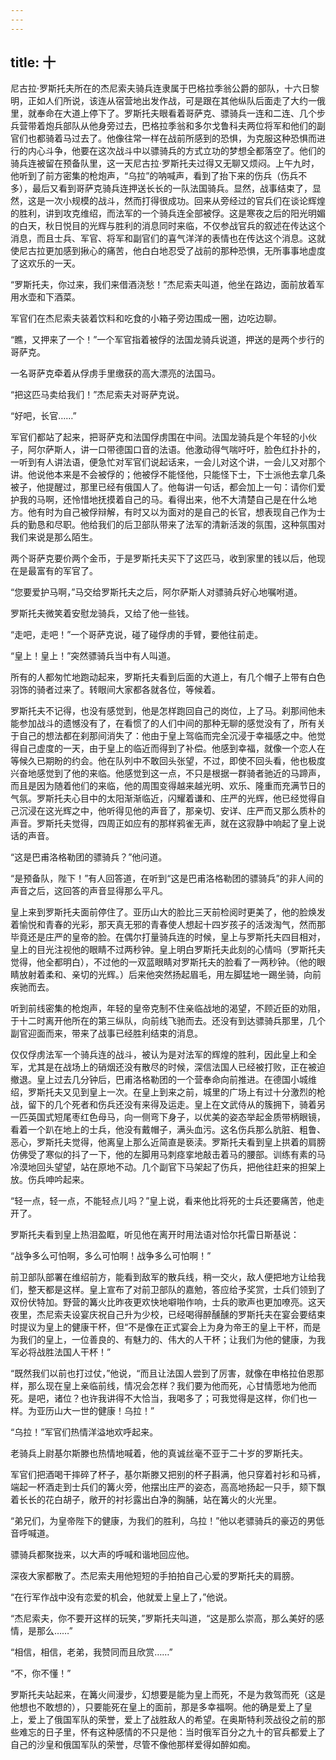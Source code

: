 ```yaml
---
---
---
```

title: 十
---



尼古拉·罗斯托夫所在的杰尼索夫骑兵连隶属于巴格拉季翁公爵的部队，十六日黎明，正如人们所说，该连从宿营地出发作战，可是跟在其他纵队后面走了大约一俄里，就奉命在大道上停下了。罗斯托夫眼看着哥萨克、骠骑兵一连和二连、几个步兵营带着炮兵部队从他身旁过去，巴格拉季翁和多尔戈鲁科夫两位将军和他们的副官们也都骑着马过去了。他像往常一样在战前所感到的恐惧，为克服这种恐惧而进行的内心斗争，他要在这次战斗中以骠骑兵的方式立功的梦想全都落空了。他们的骑兵连被留在预备队里，这一天尼古拉·罗斯托夫过得又无聊又烦闷。上午九时，他听到了前方密集的枪炮声，“乌拉”的呐喊声，看到了抬下来的伤兵（伤兵不多），最后又看到哥萨克骑兵连押送长长的一队法国骑兵。显然，战事结束了，显然，这是一次小规模的战斗，然而打得很成功。回来从旁经过的官兵们在谈论辉煌的胜利，讲到攻克维绍，而法军的一个骑兵连全部被俘。这是寒夜之后的阳光明媚的白天，秋日悦目的光辉与胜利的消息同时来临，不仅参战官兵的叙述在传达这个消息，而且士兵、军官、将军和副官们的喜气洋洋的表情也在传达这个消息。这就使尼古拉更加感到揪心的痛苦，他白白地忍受了战前的那种恐惧，无所事事地虚度了这欢乐的一天。

“罗斯托夫，你过来，我们来借酒浇愁！”杰尼索夫叫道，他坐在路边，面前放着军用水壶和下酒菜。

军官们在杰尼索夫装着饮料和吃食的小箱子旁边围成一圈，边吃边聊。

“瞧，又押来了一个！”一个军官指着被俘的法国龙骑兵说道，押送的是两个步行的哥萨克。

一名哥萨克牵着从俘虏手里缴获的高大漂亮的法国马。

“把这匹马卖给我们！”杰尼索夫对哥萨克说。

“好吧，长官……”

军官们都站了起来，把哥萨克和法国俘虏围在中间。法国龙骑兵是个年轻的小伙子，阿尔萨斯人，讲一口带德国口音的法语。他激动得气喘吁吁，脸色红扑扑的，一听到有人讲法语，便急忙对军官们说起话来，一会儿对这个讲，一会儿又对那个讲。他说他本来是不会被俘的；他被俘不能怪他，只能怪下士，下士派他去拿几条被子，他提醒过，那里已经有俄国人了。他每讲一句话，都会加上一句：请你们爱护我的马啊，还怜惜地抚摸着自己的马。看得出来，他不大清楚自己是在什么地方。他有时为自己被俘辩解，有时又以为面对的是自己的长官，想表现自己作为士兵的勤恳和尽职。他给我们的后卫部队带来了法军的清新活泼的氛围，这种氛围对我们来说是那么陌生。

两个哥萨克要价两个金币，于是罗斯托夫买下了这匹马，收到家里的钱以后，他现在是最富有的军官了。

“您要爱护马啊，”马交给罗斯托夫之后，阿尔萨斯人对骠骑兵好心地嘱咐道。

罗斯托夫微笑着安慰龙骑兵，又给了他一些钱。

“走吧，走吧！”一个哥萨克说，碰了碰俘虏的手臂，要他往前走。

“皇上！皇上！”突然骠骑兵当中有人叫道。

所有的人都匆忙地跑动起来，罗斯托夫看到后面的大道上，有几个帽子上带有白色羽饰的骑者过来了。转眼间大家都各就各位，等候着。

罗斯托夫不记得，也没有感觉到，他是怎样跑回自己的岗位，上了马。刹那间他未能参加战斗的遗憾没有了，在看惯了的人们中间的那种无聊的感觉没有了，所有关于自己的想法都在刹那间消失了：他由于皇上驾临而完全沉浸于幸福感之中。他觉得自己虚度的一天，由于皇上的临近而得到了补偿。他感到幸福，就像一个恋人在等候久已期盼的约会。他在队列中不敢回头张望，不过，即使不回头看，他也极度兴奋地感觉到了他的来临。他感觉到这一点，不只是根据一群骑者驰近的马蹄声，而且是因为随着他们的来临，他的周围变得越来越光明、欢乐、隆重而充满节日的气氛。罗斯托夫心目中的太阳渐渐临近，闪耀着谦和、庄严的光辉，他已经觉得自己沉浸在这光辉之中，他听得见他的声音了，那亲切、安详、庄严而又那么质朴的声音。罗斯托夫觉得，四周正如应有的那样鸦雀无声，就在这寂静中响起了皇上说话的声音。

“这是巴甫洛格勒团的骠骑兵？”他问道。

“是预备队，陛下！”有人回答道，在听到“这是巴甫洛格勒团的骠骑兵”的非人间的声音之后，这回答的声音显得那么平凡。

皇上来到罗斯托夫面前停住了。亚历山大的脸比三天前检阅时更美了，他的脸焕发着愉悦和青春的光彩，那天真无邪的青春使人想起十四岁孩子的活泼淘气，然而那毕竟还是庄严的皇帝的脸。在偶尔打量骑兵连的时候，皇上与罗斯托夫四目相对，皇上的目光注视他的眼睛不过两秒钟。皇上明白罗斯托夫此刻的心情吗（罗斯托夫觉得，他全都明白），不过他的一双蓝眼睛对罗斯托夫的脸看了一两秒钟。（他的眼睛放射着柔和、亲切的光辉。）后来他突然扬起眉毛，用左脚猛地一踢坐骑，向前疾驰而去。

听到前线密集的枪炮声，年轻的皇帝克制不住亲临战地的渴望，不顾近臣的劝阻，于十二时离开他所在的第三纵队，向前线飞驰而去。还没有到达骠骑兵那里，几个副官迎面而来，带来了战事已经胜利结束的消息。

仅仅俘虏法军一个骑兵连的战斗，被认为是对法军的辉煌的胜利，因此皇上和全军，尤其是在战场上的硝烟还没有散尽的时候，深信法国人已经被打败，正在被迫撤退。皇上过去几分钟后，巴甫洛格勒团的一个营奉命向前推进。在德国小城维绍，罗斯托夫又见到皇上一次。在皇上到来之前，城里的广场上有过十分激烈的枪战，留下的几个死者和伤兵还没有来得及运走。皇上在文武侍从的簇拥下，骑着另一匹英国式短尾枣红色母马，向一侧弯下身子，以优美的姿态举起金质带柄眼镜，看着一个趴在地上的士兵，他没有戴帽子，满头血污。这名伤兵那么肮脏、粗鲁、恶心，罗斯托夫觉得，他离皇上那么近简直是亵渎。罗斯托夫看到皇上拱着的肩膀仿佛受了寒似的抖了一下，他的左脚用马刺痉挛地敲击着马的腰部。训练有素的马冷漠地回头望望，站在原地不动。几个副官下马架起了伤兵，把他往赶来的担架上放。伤兵呻吟起来。

“轻一点，轻一点，不能轻点儿吗？”皇上说，看来他比将死的士兵还要痛苦，他走开了。

罗斯托夫看到皇上热泪盈眶，听见他在离开时用法语对恰尔托雷日斯基说：

“战争多么可怕啊，多么可怕啊！战争多么可怕啊！”

前卫部队部署在维绍前方，能看到敌军的散兵线，稍一交火，敌人便把地方让给我们，整天都是这样。皇上宣布了对前卫部队的嘉勉，答应给予奖赏，士兵们领到了双份伏特加。野营的篝火比昨夜更欢快地噼啪作响，士兵的歌声也更加嘹亮。这天夜里，杰尼索夫设宴庆祝自己升为少校，已经喝得醉醺醺的罗斯托夫在宴会要结束时提议为皇上的健康干杯，但“不是像在正式宴会上为身为帝王的皇上干杯，而是为我们的皇上，一位善良的、有魅力的、伟大的人干杯；让我们为他的健康，为我军必将战胜法国人干杯！”

“既然我们以前也打过仗，”他说，“而且让法国人尝到了厉害，就像在申格拉伯恩那样，那么现在皇上亲临前线，情况会怎样？我们要为他而死，心甘情愿地为他而死。是吧，诸位？也许我讲得不大恰当，我喝多了；可我觉得是这样，你们也一样。为亚历山大一世的健康！乌拉！”

“乌拉！”军官们热情洋溢地欢呼起来。

老骑兵上尉基尔斯滕也热情地喊着，他的真诚丝毫不亚于二十岁的罗斯托夫。

军官们把酒喝干摔碎了杯子，基尔斯滕又把别的杯子斟满，他只穿着衬衫和马裤，端起一杯酒走到士兵们的篝火旁，他摆出庄严的姿态，高高地扬起一只手，颏下飘着长长的花白胡子，敞开的衬衫露出白净的胸脯，站在篝火的火光里。

“弟兄们，为皇帝陛下的健康，为我们的胜利，乌拉！”他以老骠骑兵的豪迈的男低音呼喊道。

骠骑兵都聚拢来，以大声的呼喊和谐地回应他。

深夜大家都散了。杰尼索夫用他短短的手拍拍自己心爱的罗斯托夫的肩膀。

“在行军作战中没有恋爱的机会，他就爱上皇上了，”他说。

“杰尼索夫，你不要开这样的玩笑，”罗斯托夫叫道，“这是那么崇高，那么美好的感情，是那么……”

“相信，相信，老弟，我赞同而且欣赏……”

“不，你不懂！”

罗斯托夫站起来，在篝火间漫步，幻想要是能为皇上而死，不是为救驾而死（这是他想也不敢想的），只要能死在皇上的面前，那是多幸福啊。他的确是爱上了皇上，爱上了俄国军队的荣誉，爱上了战胜敌人的希望。在奥斯特利茨战役之前的那些难忘的日子里，怀有这种感情的不只是他：当时俄军百分之九十的官兵都爱上了自己的沙皇和俄国军队的荣誉，尽管不像他那样爱得如醉如痴。